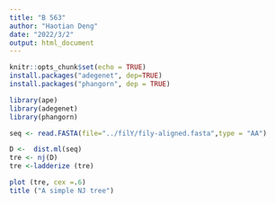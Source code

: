 ---
title: "B 563"
author: "Haotian Deng"
date: "2022/3/2"
output: html_document
---

```{r setup, include=FALSE}
knitr::opts_chunk$set(echo = TRUE)
install.packages("adegenet", dep=TRUE)
install.packages("phangorn", dep = TRUE)
```

```{r}
library(ape)
library(adegenet)
library(phangorn)

seq <- read.FASTA(file="../filY/fily-aligned.fasta",type = "AA")
```

```{r}
D <-  dist.ml(seq)
tre <- nj(D)
tre <-ladderize (tre)

plot (tre, cex =.6)
title ("A simple NJ tree")
```